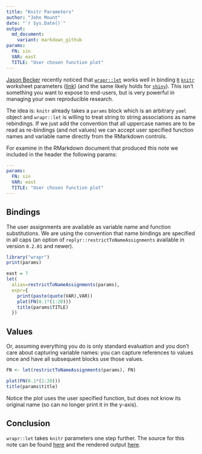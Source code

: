 ```yaml
---
title: "Knitr Parameters"
author: "John Mount"
date: "`r Sys.Date()`"
output:
  md_document:
    variant: markdown_github
params:
  FN: sin
  VAR: east
  TITLE: "User chosen function plot"
---
```



[Jason Becker](http://jsonbecker.com) recently noticed that [`wrapr::let`](https://github.com/WinVector/wrapr) works well in binding [`R`](https://cran.r-project.org) [`knitr`](https://CRAN.R-project.org/package=knitr) worksheet parameters ([link](https://twitter.com/jsonbecker/status/815953228642811905)) (and the same likely holds for [`shiny`](http://shiny.rstudio.com)). This isn't something you want to expose to end-users, but is very powerful in managing your own reproducible research.

The idea is: `knitr` already takes a `params` block which is an arbitrary `yaml` object and `wrapr::let` is willing to treat string to string associations as name rebindings.  If we just add the convention that all uppercase names are to be read as re-bindings (and not values) we can accept user specified function names and variable name directly from the RMarkdown controls.

For examine in the RMarkdown document that produced this note we included in the header the
following params:

```yaml
---
params:
  FN: sin
  VAR: east
  TITLE: "User chosen function plot"
---
```

## Bindings 

The user assignments are available as variable name and function substitutions.  We are using the convention that name bindings are specified in all caps (an option of `replyr::restrictToNameAssignments` available in version `0.2.01` and newer).

```r
library("wrapr")
print(params)

east = 7
let(
  alias=restrictToNameAssignments(params),
  expr={ 
    print(paste(quote(VAR),VAR))
    plot(FN(0.1*(1:20)))
    title(params$TITLE)
  })
```

## Values

Or, assuming everything you do is only standard evaluation and you don't care about capturing variable names: you can capture references to values once and have all subsequent blocks use those values.


```r
FN <- let(restrictToNameAssignments(params), FN)

plot(FN(0.1*(1:20)))
title(params$title)
```

Notice the plot uses the user specified function, but does not know its original name (so can no longer print it in the y-axis).

## Conclusion

`wrapr::let` takes `knitr` parameters one step further.
The source for this note can be found [here](https://github.com/WinVector/replyr/blob/master/extras/KnitrParameters.Rmd) 
and the rendered output [here](https://github.com/WinVector/replyr/blob/master/extras/KnitrParameters.md).

